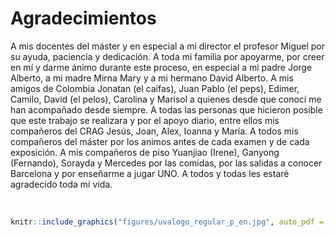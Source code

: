 # Agradecimientos {-}
\chaptermark{Acknowledgments}

\noindent
A mis docentes del máster y en especial a mi director el profesor Miguel por su ayuda, paciencia y dedicación. A toda mi familia por apoyarme, por creer en mí y darme ánimo durante este proceso, en especial a mi padre Jorge Alberto, a mi madre Mirna Mary y a mi hermano David Alberto. A mis amigos de Colombia Jonatan (el caifas), Juan Pablo (el peps), Edimer, Camilo, David (el pelos), Carolina y Marisol a quienes desde que conocí me han acompañado desde siempre. A todas las personas que hicieron posible que este trabajo se realizara y por el apoyo diario, entre ellos mis compañeros del CRAG Jesús, Joan, Alex, Ioanna y María. A todos mis compañeros del máster por los animos antes de cada examen y de cada exposición. A mis compañeros de piso Yuanjiao (Irene), Ganyong (Fernando), Sorayda y Mercedes por las comidas, por las salidas a conocer Barcelona y por enseñarme a jugar UNO. A todos y todas les estaré agradecido toda mi vida.

<br>

```r
knitr::include_graphics("figures/uvalogo_regular_p_en.jpg", auto_pdf = TRUE)
```
